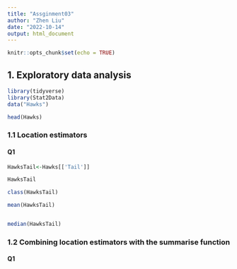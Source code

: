 ```yaml
---
title: "Assginment03"
author: "Zhen Liu"
date: "2022-10-14"
output: html_document
---
```


```r
knitr::opts_chunk$set(echo = TRUE)
```

## 1. Exploratory data analysis




```r

library(tidyverse)
library(Stat2Data)
data("Hawks")
```

```r
head(Hawks)

```
### 1.1 Location estimators

#### Q1 

```r


HawksTail<-Hawks[['Tail']]

HawksTail
```
```r

class(HawksTail)

mean(HawksTail)


median(HawksTail)
```
### 1.2 Combining location estimators with the summarise function 
#### Q1

```r

```



